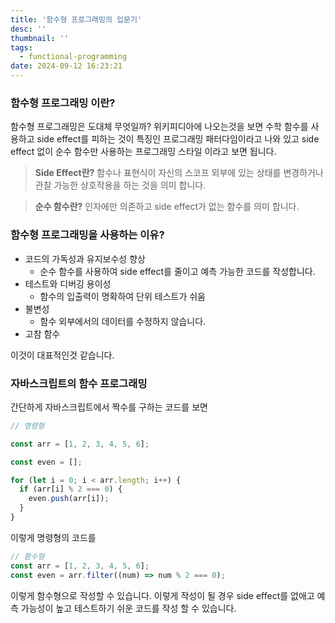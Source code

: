 ```yaml
---
title: '함수형 프로그래밍의 입문기'
desc: ''
thumbnail: ''
tags:
  - functional-programming
date: 2024-09-12 16:23:21
---
```


### 함수형 프로그래밍 이란?
함수형 프로그래밍은 도대체 무엇일까?
위키피디아에 나오는것을 보면 수학 함수를 사용하고 side effect를 피하는 것이 특징인 프로그래밍 패터다임이라고 나와 있고
side effect 없이 순수 함수만 사용하는 프로그래밍 스타일 이라고 보면 됩니다.


> **Side Effect란?**
  함수나 표현식이 자신의 스코프 외부에 있는 상태를 변경하거나 관찰 가능한 상호작용을 하는 것을 의미 합니다.

> **순수 함수란?**
  인자에만 의존하고 side effect가 없는 함수를 의미 합니다.


### 함수형 프로그래밍을 사용하는 이유?
- 코드의 가독성과 유지보수성 향상
  - 순수 함수를 사용하여 side effect를 줄이고 예측 가능한 코드를 작성합니다.
- 테스트와 디버깅 용이성
  - 함수의 입출력이 명확하여 단위 테스트가 쉬움
- 불변성
  - 함수 외부에서의 데이터를 수정하지 않습니다.
- 고참 함수

이것이 대표적인것 같습니다.


### 자바스크립트의 함수 프로그래밍

간단하게 자바스크립트에서 짝수를 구하는 코드를 보면

```js
// 명령형

const arr = [1, 2, 3, 4, 5, 6];

const even = [];

for (let i = 0; i < arr.length; i++) {
  if (arr[i] % 2 === 0) {
    even.push(arr[i]);
  }
}

```

이렇게 명령형의 코드를

```js
// 함수형
const arr = [1, 2, 3, 4, 5, 6];
const even = arr.filter((num) => num % 2 === 0);
```

이렇게 함수형으로 작성할 수 있습니다.
이렇게 작성이 될 경우 side effect를 없애고 예측 가능성이 높고 테스트하기 쉬운 코드를 작성 할 수 있습니다.
